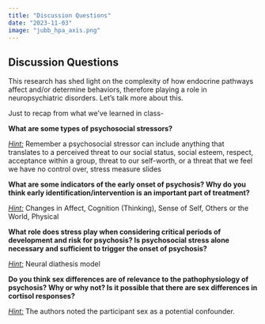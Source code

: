 ```yaml
---
title: "Discussion Questions"
date: "2023-11-03"
image: "jubb_hpa_axis.png"
---
```


## Discussion Questions

This research has shed light on the complexity of how endocrine pathways affect and/or determine behaviors, therefore playing a role in neuropsychiatric disorders. Let's talk more about this.​ ​

Just to recap from what we've learned in class-

**What are some types of psychosocial stressors?**

[*Hint:*]{.underline} Remember a psychosocial stressor can include anything that translates to a perceived threat to our social status, social esteem, respect, acceptance within a group, threat to our self-worth, or a threat that we feel we have no control over, stress measure slides​

**What are some indicators of the early onset of psychosis? Why do you think early identification/intervention is an important part of treatment?**\

[*Hint:*]{.underline} Changes in Affect, Cognition (Thinking), Sense of Self, Others or the World, Physical​

**What role does stress play when considering critical periods of development and risk for psychosis? Is psychosocial stress alone necessary and sufficient to trigger the onset of psychosis?**

[*Hint:*]{.underline} Neural diathesis model​

**Do you think sex differences are of relevance to the pathophysiology of psychosis? Why or why not? Is it possible that there are sex differences in cortisol responses?**

[*Hint:*]{.underline} The authors noted the participant sex as a potential confounder. ​

​

